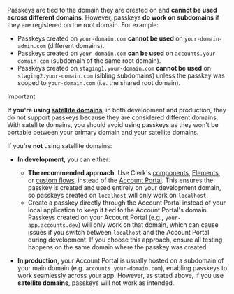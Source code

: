 Passkeys are tied to the domain they are created on and **cannot be used across different domains**. However, passkeys **do work on subdomains** if they are registered on the root domain. For example:

- Passkeys created on `your-domain.com` **cannot be used** on `your-domain-admin.com` (different domains).
- Passkeys created on `your-domain.com` **can be used** on `accounts.your-domain.com` (subdomain of the same root domain).
- Passkeys created on `staging1.your-domain.com` **cannot be used** on `staging2.your-domain.com` (sibling subdomains) unless the passkey was scoped to `your-domain.com` (i.e. the shared root domain).

> [!IMPORTANT]
> **If you're using [satellite domains](/docs/advanced-usage/satellite-domains)**, in both development and production, they do not support passkeys because they are considered different domains. With satellite domains, you should avoid using passkeys as they won't be portable between your primary domain and your satellite domains.

If you're **not** using satellite domains:

- **In development**, you can either:

  - **The recommended approach**. Use Clerk's [components](/docs/components/overview), [Elements](/docs/customization/elements/overview), or [custom flows](/docs/custom-flows/overview), instead of the [Account Portal](/docs/account-portal/overview). This ensures the passkey is created and used entirely on your development domain, so passkeys created on `localhost` will only work on `localhost`.
  - Create a passkey directly through the Account Portal instead of your local application to keep it tied to the Account Portal's domain. Passkeys created on your Account Portal (e.g., `your-app.accounts.dev`) will only work on that domain, which can cause issues if you switch between `localhost` and the Account Portal during development. If you choose this approach, ensure all testing happens on the same domain where the passkey was created.

- **In production,** your Account Portal is usually hosted on a subdomain of your main domain (e.g. `accounts.your-domain.com`), enabling passkeys to work seamlessly across your app. However, as stated above, if you use **satellite domains**, passkeys will not work as intended.
